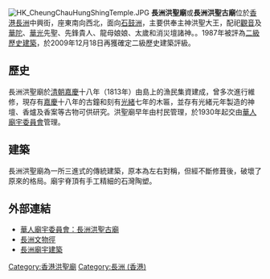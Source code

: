 [[File:HK_CheungChauHungShingTemple.JPG|thumb]]
'''長洲洪聖廟'''或'''長洲洪聖古廟'''位於[[香港|香港]][[長洲_(香港)|長洲]]中興街，座東南向西北，面向[[石鼓洲|石鼓洲]]，主要供奉主神洪聖大王，配祀[[觀音|觀音]]及[[華陀|華陀]]、[[华光大帝|華光]]先聖、先鋒貴人、龍母娘娘、太歲和消災壇諸神。。1987年被評為[[香港二級歷史建築列表|二級歷史建築]]，於2009年12月18日再獲確定二級歷史建築評級。

==歷史==
長洲洪聖廟於[[清朝|清朝]][[嘉慶|嘉慶]]十八年（1813年）由島上的漁民集資建成，曾多次進行維修，現存有[[嘉慶|嘉慶]]十八年的古鐘和刻有[[光緒|光緒]]七年的木匾，並存有光緒元年製造的神壇、香爐及香案等古物可供研究。洪聖廟早年由村民管理，於1930年起交由[[華人廟宇委員會|華人廟宇委員會]]管理。

==建築==
長洲洪聖廟為一所三進式的傳統建築，原本為左右對稱，但經不斷修葺後，破壞了原來的格局。廟宇脊頂有手工精細的石灣陶塑。

==外部連結==
* [http://ctc.internad.hk/b5/directcontrol/temple24.asp 華人廟宇委員會：長洲洪聖古廟]{{dead link|date=2018年5月 |bot=InternetArchiveBot |fix-attempted=yes }}
* [https://web.archive.org/web/20071016044546/http://qcrc.qef.org.hk/webpage/19984196/1/cheritagetrail.html 長洲文物徑]
* [http://www.rangepcc.com/temples.htm 長洲廟宇建築] {{Wayback|url=http://www.rangepcc.com/temples.htm |date=20160114093954 }}

{{香港二級歷史建築}}

[[Category:香港洪聖廟|Category:香港洪聖廟]]
[[Category:長洲_(香港)|Category:長洲 (香港)]]